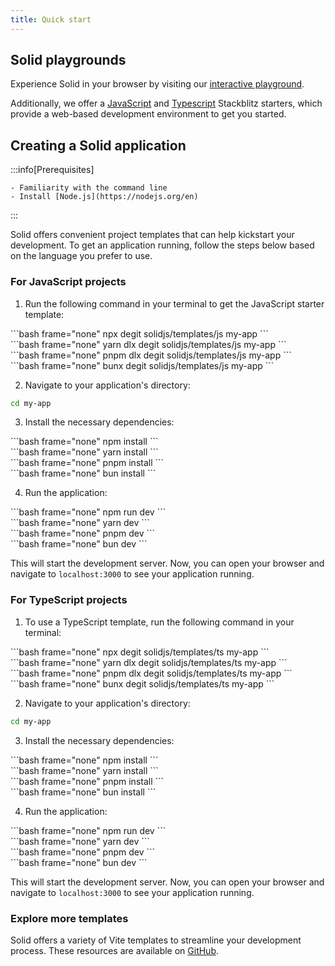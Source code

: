 ```yaml
---
title: Quick start
---
```


## Solid playgrounds

Experience Solid in your browser by visiting our [interactive playground](https://playground.solidjs.com/).

Additionally, we offer a [JavaScript](https://stackblitz.com/github/solidjs/templates/tree/master/js) and [Typescript](https://stackblitz.com/github/solidjs/templates/tree/master/ts) Stackblitz starters, which provide a web-based development environment to get you started.

## Creating a Solid application

:::info[Prerequisites]

    - Familiarity with the command line
    - Install [Node.js](https://nodejs.org/en)

:::

Solid offers convenient project templates that can help kickstart your development.
To get an application running, follow the steps below based on the language you prefer to use.

### For JavaScript projects

1. Run the following command in your terminal to get the JavaScript starter template:

<TabsCodeBlocks>
<div id="npm">
```bash frame="none"
npx degit solidjs/templates/js my-app
```
</div>

<div id="yarn">
```bash frame="none"
yarn dlx degit solidjs/templates/js my-app
```
</div>

<div id="pnpm">
```bash frame="none"
pnpm dlx degit solidjs/templates/js my-app
```
</div>

<div id="bun">
```bash frame="none"
bunx degit solidjs/templates/js my-app
```
</div>
</TabsCodeBlocks>


2. Navigate to your application's directory:

```bash frame="none"
cd my-app
```

3. Install the necessary dependencies:

<TabsCodeBlocks>
<div id="npm">
```bash frame="none"
npm install
```
</div>

<div id="yarn">
```bash frame="none"
yarn install
```
</div>

<div id="pnpm">
```bash frame="none"
pnpm install
```
</div>

<div id="bun">
```bash frame="none"
bun install
```
</div>
</TabsCodeBlocks>

4. Run the application:

<TabsCodeBlocks>
<div id="npm">
```bash frame="none"
npm run dev
```
</div>

<div id="yarn">
```bash frame="none"
yarn dev
```
</div>

<div id="pnpm">
```bash frame="none"
pnpm dev
```
</div>

<div id="bun">
```bash frame="none"
bun dev
```
</div>
</TabsCodeBlocks>

This will start the development server.
Now, you can open your browser and navigate to `localhost:3000` to see your application running.

### For TypeScript projects

1. To use a TypeScript template, run the following command in your terminal:

<TabsCodeBlocks>
<div id="npm">
```bash frame="none"
npx degit solidjs/templates/ts my-app
```
</div>

<div id="yarn">
```bash frame="none"
yarn dlx degit solidjs/templates/ts my-app
```
</div>

<div id="pnpm">
```bash frame="none"
pnpm dlx degit solidjs/templates/ts my-app
```
</div>

<div id="bun">
```bash frame="none"
bunx degit solidjs/templates/ts my-app
```
</div>
</TabsCodeBlocks>

2. Navigate to your application's directory:

```bash frame="none"
cd my-app
```

3. Install the necessary dependencies:

<TabsCodeBlocks>
<div id="npm">
```bash frame="none"
npm install
```
</div>

<div id="yarn">
```bash frame="none"
yarn install
```
</div>

<div id="pnpm">
```bash frame="none"
pnpm install
```
</div>

<div id="bun">
```bash frame="none"
bun install
```
</div>
</TabsCodeBlocks>

4. Run the application:

<TabsCodeBlocks>
<div id="npm">
```bash frame="none"
npm run dev
```
</div>

<div id="yarn">
```bash frame="none"
yarn dev
```
</div>

<div id="pnpm">
```bash frame="none"
pnpm dev
```
</div>

<div id="bun">
```bash frame="none"
bun dev
```
</div>
</TabsCodeBlocks>


This will start the development server.
Now, you can open your browser and navigate to `localhost:3000` to see your application running.

### Explore more templates

Solid offers a variety of Vite templates to streamline your development process.
These resources are available on [GitHub](https://github.com/solidjs/templates).
